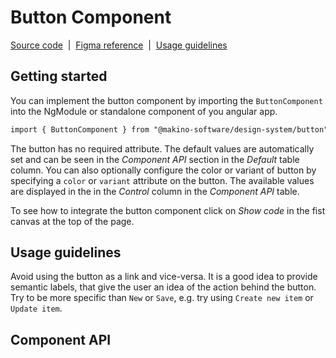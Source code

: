 
# Button Component

[Source code](https://github.com/MakinoMachine/X03500UICL/tree/main/projects/makino-software/design-system/button)
&nbsp;|&nbsp;
[Figma reference](https://www.figma.com/design/nI8zohmPpS3dTG5YX7Ua5b/Design-System?node-id=146-5154&node-type=frame&t=rRJh90vYBV9z1IWG-0)
&nbsp;|&nbsp;
[Usage guidelines](#usage-guidelines)

<Meta of={ButtonStories} name="Overview" />

<Canvas>
  <Story of={ButtonStories.Default} />
</Canvas>

## Getting started

You can implement the button component by importing the `ButtonComponent` into the NgModule or standalone component of you angular app.

```html
import { ButtonComponent } from "@makino-software/design-system/button";
```

The button has no required attribute. The default values are automatically set and can be seen in the _Component API_ section in the _Default_ table column.
You can also optionally configure the color or variant of button by specifying a `color` or `variant` attribute on the button. The available values are displayed in the in the _Control_ column in the _Component API_ table.

To see how to integrate the button component click on _Show code_ in the fist canvas at the top of the page.

## Usage guidelines

Avoid using the button as a link and vice-versa. It is a good idea to provide semantic labels, that give the user an idea of the action behind the button. Try to be more specific than `New` or `Save`,
e.g. try using `Create new item` or `Update item`.

## Component API

<Controls />

